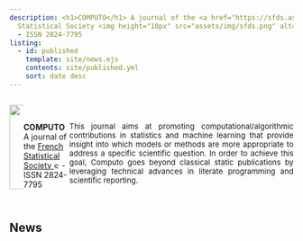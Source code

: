 ```yaml
---
description: <h1>COMPUTO</h1> A journal of the <a href="https://sfds.asso.fr/">French
  Statistical Society <img height="10px" src="assets/img/sfds.png" alt="SFdS"/></a>
  - ISSN 2824-7795
listing:
  - id: published
    template: site/news.ejs
    contents: site/published.yml
    sort: date desc
---
```


:::: {layout="[30,70]" style="display: flex; margin-bottom: 3em;"}

::: {.column style="display: flex; align-items: center;"}
![](/assets/img/logo_text_vertical.svg){ height="150px" }
:::

::: {.column style="display: flex; margin-top: auto;"}
**COMPUTO** A journal of the <a href="https://sfds.asso.fr/">French Statistical Society <img height="10px" src="assets/img/sfds.png" alt="SFdS"/></a> - ISSN 2824-7795

<div style="text-align: justify; font-size: 95%;">

This journal aims at promoting computational/algorithmic contributions in statistics and machine learning that provide insight into which models or methods are more appropriate to address a specific scientific question. In order to achieve this goal, Computo goes beyond classical static publications by leveraging technical advances in literate programming and scientific reporting.
</div>
:::

::::

## News
::: {#news}
:::
